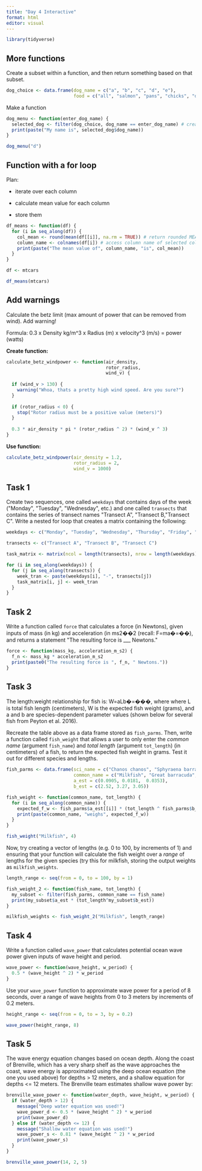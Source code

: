 ```yaml
---
title: "Day 4 Interactive"
format: html
editor: visual
---
```


```r
library(tidyverse)
```

## More functions

Create a subset within a function, and then return something based on that subset.

```r

dog_choice <- data.frame(dog_name = c("a", "b", "c", "d", "e"),
                         food = c("all", "salmon", "pans", "chicks", "dudes"))
```

Make a function

```r
dog_menu <- function(enter_dog_name) {
  selected_dog <- filter(dog_choice, dog_name == enter_dog_name) # create subset to create input row
  print(paste("My name is", selected_dog$dog_name))
}

dog_menu("d")
```

## Function with a for loop

Plan:

-   iterate over each column

-   calculate mean value for each column

-   store them

```r
df_means <- function(df) {
  for (i in seq_along(df)) {
    col_mean <- round(mean(df[[i]], na.rm = TRUE)) # return rounded MEANS of the vector of values [[]] from the column 
    column_name <- colnames(df[i]) # access column name of selected column i
    print(paste("The mean value of", column_name, "is", col_mean))
  }
}

df <- mtcars

df_means(mtcars)
```

## Add warnings

Calculate the betz limit (max amount of power that can be removed from wind). Add warning!

Formula: 0.3 x Density kg/m\^3 x Radius (m) x velocity\^3 (m/s) = power (watts)

**Create function:**

```r
calculate_betz_windpower <- function(air_density, 
                                     rotor_radius, 
                                     wind_v) {
  
  if (wind_v > 130) {
    warning("Whoa, thats a pretty high wind speed. Are you sure?")
  }
  
  if (rotor_radius < 0) {
    stop("Rotor radius must be a positive value (meters)")
  }
  
  0.3 * air_density * pi * (rotor_radius ^ 2) * (wind_v ^ 3)
}
```

**Use function:**

```r
calculate_betz_windpower(air_density = 1.2,
                         rotor_radius = 2,
                         wind_v = 1000)
```

## Task 1

Create two sequences, one called `weekdays` that contains days of the week (\"Monday\", \"Tuesday\", \"Wednesday\", etc.) and one called `transects` that contains the series of transect names \"Transect A\", \"Transect B,\"Transect C\". Write a nested for loop that creates a matrix containing the following:

```r
weekdays <- c("Monday", "Tuesday", "Wednesday", "Thursday", "Friday", "Saturday", "Sunday")

transects <- c("Transect A", "Transect B", "Transect C")

task_matrix <- matrix(ncol = length(transects), nrow = length(weekdays))

for (i in seq_along(weekdays)) {
  for (j in seq_along(transects)) {
    week_tran <- paste(weekdays[i], "-", transects[j])
    task_matrix[i, j] <- week_tran
  }
}
```

## Task 2

Write a function called `force` that calculates a force (in Newtons), given inputs of mass (in kg) and acceleration (in ms2��2 (recall: F=ma�=��), and returns a statement \"The resulting force is \_\_\_ Newtons.\"

```r
force <- function(mass_kg, acceleration_m_s2) {
  f_n <- mass_kg * acceleration_m_s2
  print(paste0("The resulting force is ", f_n, " Newtons."))
}
```

## Task 3

The length:weight relationship for fish is: W=aLb�=���, where where L is total fish length (centimeters), W is the expected fish weight (grams), and a and b are species-dependent parameter values (shown below for several fish from Peyton et al. 2016).

Recreate the table above as a data frame stored as `fish_parms`. Then, write a function called `fish_weight` that allows a user to only enter the *common name* (argument `fish_name`) and *total length* (argument `tot_length`) (in centimeters) of a fish, to return the expected fish weight in grams. Test it out for different species and lengths.

```r
fish_parms <- data.frame(sci_name = c("Chanos chanos", "Sphyraena barracuda", "Caranx ignobilis"),
                         common_name = c("Milkfish", "Great barracuda", "	Giant trevally"),
                         a_est = c(0.0905, 0.0181, 	0.0353),
                         b_est = c(2.52, 3.27, 3.05))
```

```r
fish_weight <- function(common_name, tot_length) {
  for (i in seq_along(common_name)) {
    expected_f_w <- fish_parms$a_est[[i]] * (tot_length ^ fish_parms$b_est[[i]])
    print(paste(common_name, "weighs", expected_f_w))
  }
}

fish_weight("Milkfish", 4)
```

Now, try creating a vector of lengths (e.g. 0 to 100, by increments of 1) and ensuring that your function will calculate the fish weight over a *range* of lengths for the given species (try this for milkfish, storing the output weights as `milkfish_weights`.

```r
length_range <- seq(from = 0, to = 100, by = 1)

fish_weight_2 <- function(fish_name, tot_length) {
  my_subset <- filter(fish_parms, common_name == fish_name)
  print(my_subset$a_est * (tot_length^my_subset$b_est))
}

milkfish_weights <- fish_weight_2("Milkfish", length_range)

```

## Task 4

Write a function called `wave_power` that calculates potential ocean wave power given inputs of wave height and period.

```r
wave_power <- function(wave_height, w_period) {
  0.5 * (wave_height ^ 2) * w_period
}
```

Use your `wave_power` function to approximate wave power for a period of 8 seconds, over a range of wave heights from 0 to 3 meters by increments of 0.2 meters.

```r
height_range <- seq(from = 0, to = 3, by = 0.2)

wave_power(height_range, 8)
```

## Task 5

The wave energy equation changes based on ocean depth. Along the coast of Brenville, which has a very sharp shelf as the wave approaches the coast, wave energy is approximated using the deep ocean equation (the one you used above) for depths \> 12 meters, and a shallow equation for depths \<= 12 meters. The Brenville team estimates shallow wave power by:

```r

brenville_wave_power <- function(water_depth, wave_height, w_period) {
  if (water_depth > 12) {
    message("Deep water equation was used!")
    wave_power_d <- 0.5 * (wave_height ^ 2) * w_period
    print(wave_power_d)
  } else if (water_depth <= 12) {
    message("Shallow water equation was used!")
    wave_power_s <- 0.81 * (wave_height ^ 2) * w_period
    print(wave_power_s)
  }
}

brenville_wave_power(14, 2, 5)
```
